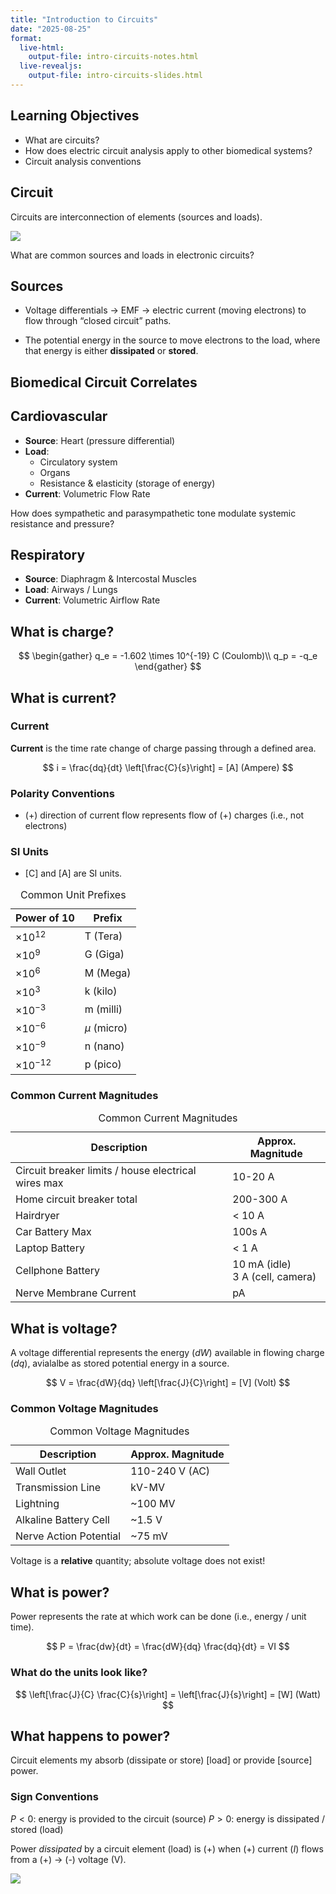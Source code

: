 ```yaml
---
title: "Introduction to Circuits"
date: "2025-08-25"
format:
  live-html: 
    output-file: intro-circuits-notes.html
  live-revealjs: 
    output-file: intro-circuits-slides.html
---
```


## Learning Objectives

* What are circuits?
* How does electric circuit analysis apply to other biomedical systems?
* Circuit analysis conventions

## Circuit

Circuits are interconnection of elements (sources and loads).

![](images/source_load.svg)

::: {.callout-note title="Question"}
What are common sources and loads in electronic circuits?
:::

## Sources

* Voltage differentials -> EMF -> electric current (moving electrons) to flow through "closed circuit" paths.

* The potential energy in the source to move electrons to the load, where that energy is either **dissipated** or **stored**.

## Biomedical Circuit Correlates

## Cardiovascular

* **Source**: Heart (pressure differential)
* **Load**: 
  * Circulatory system 
  * Organs 
  * Resistance & elasticity (storage of energy)
* **Current**: Volumetric Flow Rate

::: {.callout-note title="Question"}
How does sympathetic and parasympathetic tone modulate systemic resistance and pressure?
:::

## Respiratory

* **Source**: Diaphragm & Intercostal Muscles
* **Load**: Airways / Lungs
* **Current**: Volumetric Airflow Rate

## What is charge?

$$
\begin{gather}
q_e = -1.602 \times 10^{-19} C (Coulomb)\\
q_p = -q_e
\end{gather}
$$

## What is current?

### Current
**Current** is the time rate change of charge passing through a defined area.

$$
i = \frac{dq}{dt} \left[\frac{C}{s}\right] = [A] (Ampere)
$$

### Polarity Conventions

* (+) direction of current flow represents flow of (+) charges (i.e., not electrons)

### SI Units

* [C] and [A] are SI units.

| Power of 10 | Prefix |
| ----------- | ------ |
| $\times 10^{12}$ | T (Tera) |
| $\times 10^9$ | G (Giga) |
| $\times 10^6$ | M (Mega) |
| $\times 10^3$ | k (kilo) |
| $\times 10^{-3}$ | m (milli) |
| $\times 10^{-6}$ | $\mu$ (micro) |
| $\times 10^{-9}$ | n (nano) |
| $\times 10^{-12}$ | p (pico) |

: Common Unit Prefixes

### Common Current Magnitudes

| Description | Approx. Magnitude |
| ----------- | ----------------- |
| Circuit breaker limits / house electrical wires max | 10-20 A |
| Home circuit breaker total | 200-300 A |
| Hairdryer | < 10 A |
| Car Battery Max | 100s A |
| Laptop Battery | < 1 A |
| Cellphone Battery | 10 mA (idle) <br> 3 A (cell, camera) | 
| Nerve Membrane Current | pA |

: Common Current Magnitudes

## What is voltage?

A voltage differential represents the energy ($dW$) available in flowing charge ($dq$), avialalbe as stored potential energy in a source.

$$
V = \frac{dW}{dq} \left[\frac{J}{C}\right] = [V] (Volt)
$$

### Common Voltage Magnitudes

| Description | Approx. Magnitude |
| ----------- | ----------------- |
| Wall Outlet | 110-240 V (AC) |
| Transmission Line | kV-MV |
| Lightning | ~100 MV |
| Alkaline Battery Cell | ~1.5 V |
| Nerve Action Potential | ~75 mV |

: Common Voltage Magnitudes

::: callout-important
Voltage is a **relative** quantity; absolute voltage does not exist!
:::

## What is power?

Power represents the rate at which work can be done (i.e., energy / unit time).

$$
P = \frac{dw}{dt} = \frac{dW}{dq} \frac{dq}{dt} = VI
$$

### What do the units look like?

$$
\left[\frac{J}{C} \frac{C}{s}\right] = \left[\frac{J}{s}\right] = [W] (Watt)
$$

## What happens to power?

Circuit elements my absorb (dissipate or store) [load] or provide [source] power.

### Sign Conventions

$P < 0$: energy is provided to the circuit (source)
$P > 0$: energy is dissipated / stored (load)

Power *dissipated* by a circuit element (load) is (+) when (+) current ($I$) flows from a (+) -> (-) voltage (V).

![](images/power_source_load.svg)
